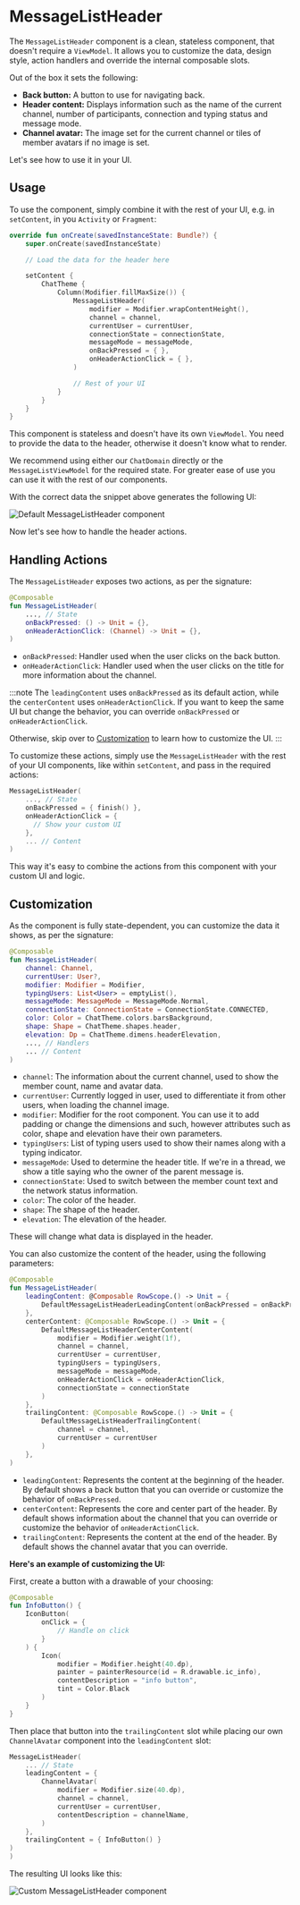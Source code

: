 # MessageListHeader

The `MessageListHeader` component is a clean, stateless component, that doesn't require a `ViewModel`. It allows you to customize the data, design style, action
handlers and override the internal composable slots.

Out of the box it sets the following:

* **Back button:** A button to use for navigating back.
* **Header content:** Displays information such as the name of the current channel, number of participants, connection and typing status and message mode.
* **Channel avatar:** The image set for the current channel or tiles of member avatars if no image is set.

Let's see how to use it in your UI.

## Usage

To use the component, simply combine it with the rest of your UI, e.g. in `setContent`, in you `Activity` or `Fragment`:

```kotlin
override fun onCreate(savedInstanceState: Bundle?) {
    super.onCreate(savedInstanceState)

    // Load the data for the header here

    setContent {
        ChatTheme {
            Column(Modifier.fillMaxSize()) {
                MessageListHeader(
                    modifier = Modifier.wrapContentHeight(),
                    channel = channel,
                    currentUser = currentUser,
                    connectionState = connectionState,
                    messageMode = messageMode,
                    onBackPressed = { },
                    onHeaderActionClick = { },
                )

                // Rest of your UI
            }
        }
    }
}
```

This component is stateless and doesn't have its own `ViewModel`. You need to provide the data to the header, otherwise it doesn't know what to render.

We recommend using either our `ChatDomain` directly or the `MessageListViewModel` for the required state. For greater ease of use you can use it with the rest of our components.

With the correct data the snippet above generates the following UI:

![Default MessageListHeader component](../../assets/compose_default_message_list_header_component.png)

Now let's see how to handle the header actions.

## Handling Actions

The `MessageListHeader` exposes two actions, as per the signature:

```kotlin
@Composable
fun MessageListHeader(
    ..., // State
    onBackPressed: () -> Unit = {},
    onHeaderActionClick: (Channel) -> Unit = {},
)
```

* `onBackPressed`: Handler used when the user clicks on the back button.
* `onHeaderActionClick`: Handler used when the user clicks on the title for more information about the channel.

:::note
The `leadingContent` uses `onBackPressed` as its default action, while the `centerContent` uses `onHeaderActionClick`. If you want to keep the same UI but change the behavior, you can override `onBackPressed` or `onHeaderActionClick`.

Otherwise, skip over to [Customization](#customization) to learn how to customize the UI.
:::

To customize these actions, simply use the `MessageListHeader` with the rest of your UI components, like within `setContent`, and pass in the required actions:

```kotlin
MessageListHeader(
    ..., // State
    onBackPressed = { finish() },
    onHeaderActionClick = {
      // Show your custom UI
    },
    ... // Content
)
```

This way it's easy to combine the actions from this component with your custom UI and logic.

## Customization

As the component is fully state-dependent, you can customize the data it shows, as per the signature:

```kotlin
@Composable
fun MessageListHeader(
    channel: Channel,
    currentUser: User?,
    modifier: Modifier = Modifier,
    typingUsers: List<User> = emptyList(),
    messageMode: MessageMode = MessageMode.Normal,
    connectionState: ConnectionState = ConnectionState.CONNECTED,
    color: Color = ChatTheme.colors.barsBackground,
    shape: Shape = ChatTheme.shapes.header,
    elevation: Dp = ChatTheme.dimens.headerElevation,
    ..., // Handlers
    ... // Content
)
```

* `channel`: The information about the current channel, used to show the member count, name and avatar data.
* `currentUser`: Currently logged in user, used to differentiate it from other users, when loading the channel image.
* `modifier`: Modifier for the root component. You can use it to add padding or change the dimensions and such, however attributes such as color, shape and elevation have their own parameters.
* `typingUsers`: List of typing users used to show their names along with a typing indicator.
* `messageMode`: Used to determine the header title. If we're in a thread, we show a title saying who the owner of the parent message is.
* `connectionState`: Used to switch between the member count text and the network status information.
* `color`: The color of the header.
* `shape`: The shape of the header.
* `elevation`: The elevation of the header.

These will change what data is displayed in the header.

You can also customize the content of the header, using the following parameters:

```kotlin
@Composable
fun MessageListHeader(
    leadingContent: @Composable RowScope.() -> Unit = {
        DefaultMessageListHeaderLeadingContent(onBackPressed = onBackPressed)
    },
    centerContent: @Composable RowScope.() -> Unit = {
        DefaultMessageListHeaderCenterContent(
            modifier = Modifier.weight(1f),
            channel = channel,
            currentUser = currentUser,
            typingUsers = typingUsers,
            messageMode = messageMode,
            onHeaderActionClick = onHeaderActionClick,
            connectionState = connectionState
        )
    },
    trailingContent: @Composable RowScope.() -> Unit = {
        DefaultMessageListHeaderTrailingContent(
            channel = channel,
            currentUser = currentUser
        )
    },
)
```

* `leadingContent`: Represents the content at the beginning of the header. By default shows a back button that you can override or customize the behavior of `onBackPressed`.
* `centerContent`: Represents the core and center part of the header. By default shows information about the channel that you can override or customize the behavior of `onHeaderActionClick`.
* `trailingContent`: Represents the content at the end of the header. By default shows the channel avatar that you can override.

**Here's an example of customizing the UI:**

First, create a button with a drawable of your choosing:

```kotlin
@Composable
fun InfoButton() {
    IconButton(
        onClick = {
            // Handle on click
        }
    ) {
        Icon(
            modifier = Modifier.height(40.dp),
            painter = painterResource(id = R.drawable.ic_info),
            contentDescription = "info button",
            tint = Color.Black
        )
    }
}
```

Then place that button into the `trailingContent` slot while placing our own `ChannelAvatar` component into the `leadingContent` slot:

```kotlin
MessageListHeader(
    ... // State
    leadingContent = {
        ChannelAvatar(
            modifier = Modifier.size(40.dp),
            channel = channel,
            currentUser = currentUser,
            contentDescription = channelName,
        )
    },
    trailingContent = { InfoButton() }
)
)
```

The resulting UI looks like this:

![Custom MessageListHeader component](../../assets/compose_custom_message_list_header_component.png)

<!-- TODO WIP PAGE If you want to build a fully custom header, read our [Building Custom Screens](../_07-guides/06-building-custom-screens.mdx) guide. -->
